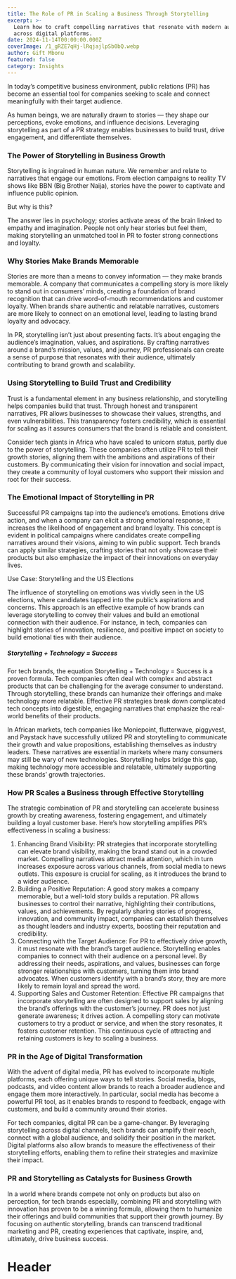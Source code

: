 ```yaml
---
title: The Role of PR in Scaling a Business Through Storytelling
excerpt: >-
  Learn how to craft compelling narratives that resonate with modern audiences
  across digital platforms.
date: 2024-11-14T00:00:00.000Z
coverImage: /1_gRZE7qHj-lRqjajlpSb0bQ.webp
author: Gift Mbonu
featured: false
category: Insights
---
```


In today’s competitive business environment, public relations (PR) has become an essential tool for companies seeking to scale and connect meaningfully with their target audience.

As human beings, we are naturally drawn to stories — they shape our perceptions, evoke emotions, and influence decisions. Leveraging storytelling as part of a PR strategy enables businesses to build trust, drive engagement, and differentiate themselves.

### The Power of Storytelling in Business Growth

Storytelling is ingrained in human nature. We remember and relate to narratives that engage our emotions. From election campaigns to reality TV shows like BBN (Big Brother Naija), stories have the power to captivate and influence public opinion.

But why is this?

The answer lies in psychology; stories activate areas of the brain linked to empathy and imagination. People not only hear stories but feel them, making storytelling an unmatched tool in PR to foster strong connections and loyalty.

### Why Stories Make Brands Memorable

Stories are more than a means to convey information — they make brands memorable. A company that communicates a compelling story is more likely to stand out in consumers’ minds, creating a foundation of brand recognition that can drive word-of-mouth recommendations and customer loyalty. When brands share authentic and relatable narratives, customers are more likely to connect on an emotional level, leading to lasting brand loyalty and advocacy.

In PR, storytelling isn’t just about presenting facts. It’s about engaging the audience’s imagination, values, and aspirations. By crafting narratives around a brand’s mission, values, and journey, PR professionals can create a sense of purpose that resonates with their audience, ultimately contributing to brand growth and scalability.

### Using Storytelling to Build Trust and Credibility

Trust is a fundamental element in any business relationship, and storytelling helps companies build that trust. Through honest and transparent narratives, PR allows businesses to showcase their values, strengths, and even vulnerabilities. This transparency fosters credibility, which is essential for scaling as it assures consumers that the brand is reliable and consistent.

Consider tech giants in Africa who have scaled to unicorn status, partly due to the power of storytelling. These companies often utilize PR to tell their growth stories, aligning them with the ambitions and aspirations of their customers. By communicating their vision for innovation and social impact, they create a community of loyal customers who support their mission and root for their success.

### The Emotional Impact of Storytelling in PR

Successful PR campaigns tap into the audience’s emotions. Emotions drive action, and when a company can elicit a strong emotional response, it increases the likelihood of engagement and brand loyalty. This concept is evident in political campaigns where candidates create compelling narratives around their visions, aiming to win public support. Tech brands can apply similar strategies, crafting stories that not only showcase their products but also emphasize the impact of their innovations on everyday lives.

Use Case: Storytelling and the US Elections

The influence of storytelling on emotions was vividly seen in the US elections, where candidates tapped into the public’s aspirations and concerns. This approach is an effective example of how brands can leverage storytelling to convey their values and build an emotional connection with their audience. For instance, in tech, companies can highlight stories of innovation, resilience, and positive impact on society to build emotional ties with their audience.

##### Storytelling + Technology = Success

For tech brands, the equation Storytelling + Technology = Success is a proven formula. Tech companies often deal with complex and abstract products that can be challenging for the average consumer to understand. Through storytelling, these brands can humanize their offerings and make technology more relatable. Effective PR strategies break down complicated tech concepts into digestible, engaging narratives that emphasize the real-world benefits of their products.

In African markets, tech companies like Moniepoint, flutterwave, piggyvest, and Paystack have successfully utilized PR and storytelling to communicate their growth and value propositions, establishing themselves as industry leaders. These narratives are essential in markets where many consumers may still be wary of new technologies. Storytelling helps bridge this gap, making technology more accessible and relatable, ultimately supporting these brands’ growth trajectories.

### How PR Scales a Business through Effective Storytelling

The strategic combination of PR and storytelling can accelerate business growth by creating awareness, fostering engagement, and ultimately building a loyal customer base. Here’s how storytelling amplifies PR’s effectiveness in scaling a business:

1. Enhancing Brand Visibility: PR strategies that incorporate storytelling can elevate brand visibility, making the brand stand out in a crowded market. Compelling narratives attract media attention, which in turn increases exposure across various channels, from social media to news outlets. This exposure is crucial for scaling, as it introduces the brand to a wider audience.
2. Building a Positive Reputation: A good story makes a company memorable, but a well-told story builds a reputation. PR allows businesses to control their narrative, highlighting their contributions, values, and achievements. By regularly sharing stories of progress, innovation, and community impact, companies can establish themselves as thought leaders and industry experts, boosting their reputation and credibility.
3. Connecting with the Target Audience: For PR to effectively drive growth, it must resonate with the brand’s target audience. Storytelling enables companies to connect with their audience on a personal level. By addressing their needs, aspirations, and values, businesses can forge stronger relationships with customers, turning them into brand advocates. When customers identify with a brand’s story, they are more likely to remain loyal and spread the word.
4. Supporting Sales and Customer Retention: Effective PR campaigns that incorporate storytelling are often designed to support sales by aligning the brand’s offerings with the customer’s journey. PR does not just generate awareness; it drives action. A compelling story can motivate customers to try a product or service, and when the story resonates, it fosters customer retention. This continuous cycle of attracting and retaining customers is key to scaling a business.

### PR in the Age of Digital Transformation

With the advent of digital media, PR has evolved to incorporate multiple platforms, each offering unique ways to tell stories. Social media, blogs, podcasts, and video content allow brands to reach a broader audience and engage them more interactively. In particular, social media has become a powerful PR tool, as it enables brands to respond to feedback, engage with customers, and build a community around their stories.

For tech companies, digital PR can be a game-changer. By leveraging storytelling across digital channels, tech brands can amplify their reach, connect with a global audience, and solidify their position in the market. Digital platforms also allow brands to measure the effectiveness of their storytelling efforts, enabling them to refine their strategies and maximize their impact.

### PR and Storytelling as Catalysts for Business Growth

In a world where brands compete not only on products but also on perception, for tech brands especially, combining PR and storytelling with innovation has proven to be a winning formula, allowing them to humanize their offerings and build communities that support their growth journey. By focusing on authentic storytelling, brands can transcend traditional marketing and PR, creating experiences that captivate, inspire, and, ultimately, drive business success.

# Header

